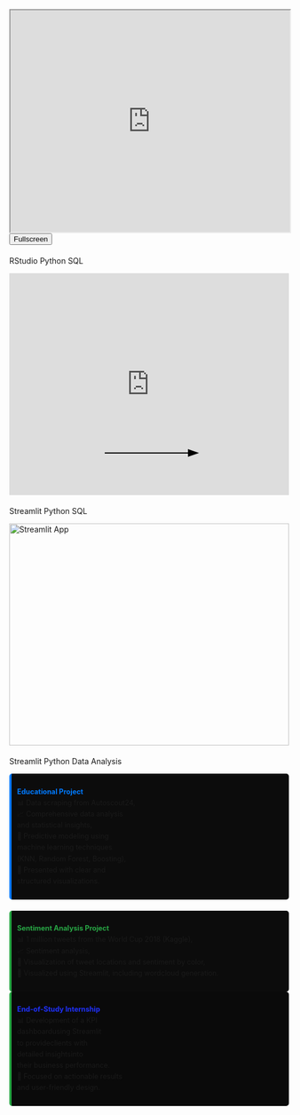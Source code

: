 <body>




<div class="content">


<div class="card-container">
  
<div class="card">
<div class="card-image" style="margin-bottom: 20px;">
<iframe 
id="html-diapo"
width="100%" 
height="400px"
src="https://dirtoussef.github.io/Predicting_Price_Cars/R/auto.html">
</iframe>
<button id="fullscreen-btn" class="fullscreen-btn">Fullscreen</button>
</div>
<div class="tags">
<span class="tag">RStudio</span>
<span class="tag">Python</span>
<span class="tag">SQL</span>
</div>
</div>






<div class="card">
<div class="card-image" style="margin-bottom: 20px;">
<iframe width="100%" height="400px" 
        src="https://www.youtube.com/embed/o9gVYMBb-V0" 
        frameborder="0" 
        allow="accelerometer; autoplay; clipboard-write; encrypted-media; gyroscope; picture-in-picture" 
        allowfullscreen>
</iframe>
 </div>
 

 <div class="tags-container">
  <span class="tag">Streamlit</span>
  <span class="tag">Python</span>
  <span class="tag">SQL</span>
</div>
</div>














<div class="card-sentiment">
<div class="card-image" style="margin-bottom: 20px;">
<a href="https://worldcup-sentiment.streamlit.app/" target="_blank">
<img src="francecup.png" alt="Streamlit App" width="100%" height="400px">
</a>
</div>
<div class="tags-container">
<span class="tag">Streamlit</span>
<span class="tag">Python</span>
<span class="tag">Data Analysis</span>
</div>
</div>









<div class="card-text-top-left" id="top-left-text" style="font-size: 0.9em; line-height: 1.6em; text-align: left; padding: 10px; border-left: 4px solid #007BFF; background-color:rgb(12, 12, 12); border-radius: 5px;">
  <strong style="color: #007BFF;">Educational Project</strong><br>
  📊 Data scraping from Autoscout24,<br>
  📈 Comprehensive data analysis<br>
  and statistical insights,<br>
  🤖 Predictive modeling using<br>
  machine learning techniques<br>
  (KNN, Random Forest, Boosting),<br>
  📑 Presented with clear and<br>
  structured visualizations.
</div>

<!-- Nouvelle carte à gauche -->

<div class="card-text-center-left" id="center-left-text" style="font-size: 0.9em; line-height: 1.6em; text-align: left; padding: 10px; border-left: 4px solid #28A745; background-color:rgb(12, 12, 12); border-radius: 5px; margin-top: 20px; margin-left: 0;">
  <strong style="color: #28A745;">Sentiment Analysis Project</strong><br>
  📊 1 million tweets from the World Cup 2018 (Kaggle),<br>
  📈 Sentiment analysis,<br>
  🤖 Visualization of tweet locations and sentiment by color,<br>
  📑 Visualized using Streamlit, including wordcloud generation.
</div>




<div class="card-text-top-right" id="top-right-text" style="font-size: 0.9em; line-height: 1.6em; width = 50%; text-align: left; padding: 10px; border-left: 4px solid #28A745; background-color:rgb(10, 10, 10); border-radius: 5px;">
  <strong style="color:rgb(31, 49, 254);">End-of-Study Internship</strong><br>
  📊 Development of a KPI<br>
  dashboardusing Streamlit<br> 
  to provideclients with<br> 
  detailed insightsinto<br> 
  their business performance.<br>
  💼 Focused on actionable results<br>
  and user-friendly design.
</div>


<svg class="arrow-left" width="200" height="100" style="position: absolute; left: 400px; top: 800px;">
  <defs>
    <marker id="arrowhead-left" markerWidth="10" markerHeight="7" refX="0" refY="3.5" orient="auto">
      <polygon points="0 0, 10 3.5, 0 7" fill="#00000" />
    </marker>
  </defs>
  <line x1="0" y1="50" x2="150" y2="50" stroke="#000000" stroke-width="2" marker-end="url(#arrowhead-left)" />
</svg>



<script>
  // Fullscreen functionality
  const fullscreenBtn = document.getElementById('fullscreen-btn');
  const htmlDiapo = document.getElementById('html-diapo');

  fullscreenBtn.addEventListener('click', () => {
    if (htmlDiapo.requestFullscreen) {
      htmlDiapo.requestFullscreen();
    } else if (htmlDiapo.mozRequestFullScreen) { // Firefox
      htmlDiapo.mozRequestFullScreen();
    } else if (htmlDiapo.webkitRequestFullscreen) { // Chrome, Safari and Opera
      htmlDiapo.webkitRequestFullscreen();
    } else if (htmlDiapo.msRequestFullscreen) { // IE/Edge
      htmlDiapo.msRequestFullscreen();
    }
  });
</script>
</div>
</body>
























